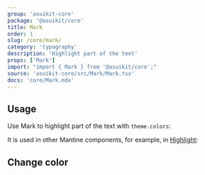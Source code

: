 ```yaml
---
group: 'asuikit-core'
package: '@asuikit/core'
title: Mark
order: 1
slug: /core/mark/
category: 'typography'
description: 'Highlight part of the text'
props: ['Mark']
import: "import { Mark } from '@asuikit/core';"
source: 'asuikit-core/src/Mark/Mark.tsx'
docs: 'core/Mark.mdx'
---
```



## Usage

Use Mark to highlight part of the text with `theme.colors`:

<Demo data={MarkDemos.usage} />

It is used in other Mantine components, for example, in [Highlight](/core/highlight/):

<Demo data={HighlightDemos.multiple} />

## Change color

<Demo data={MarkDemos.configurator} />
